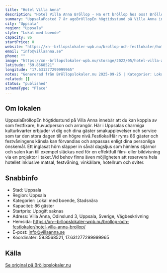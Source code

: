 ```yaml
---
title: "Hotel Villa Anna"
description: "Hotel Villa Anna Bröllop - Ha ert bröllop hos oss! Bröllopslokal Uppsala. Skicka gärna en förfrågan så hjälper vi Er!"
summary: "UppsalaPosted 7 år agoBröllopEn högtidsstund på Villa Anna innebär att du kan koppla av som festfixare, huvudperson och arrangör. Här i Uppsalas charmiga kulturkvarter erbjuder vi dig och dina gäster…"
city: "Uppsala"
region: "Uppsala"
style: "Lokal med boende"
capacity: 86
startPrice: 0
website: "https://xn--brllopslokaler-wpb.nu/brollop-och-festlokaler/hotel-villa-anna-brollop/"
email: "info@villaanna.se"
phone: ""
image: "https://xn--brllopslokaler-wpb.nu/storage/2022/05/hotel-villa-anna-festvaning-festlokal-visningsbild.webp"
latitude: "59.8568521"
longitude: "17.631277299999965"
notes: "Genererad från Bröllopslokaler.nu 2025-09-25 | Kategorier: Lokal med boende, Stadsnära"
related: []
status: "published"
schemaType: "Place"
---
```


## Om lokalen

UppsalaBröllopEn högtidsstund på Villa Anna innebär att du kan koppla av som festfixare, huvudperson och arrangör. Här i Uppsalas charmiga kulturkvarter erbjuder vi dig och dina gäster smakupplevelser och service som tar den stora dagen till en högre nivå.FestlokalHär ryms 86 gäster och festvåningens känsla kan förvandlas och anpassas enligt dina personliga önskemål. Ett inglasat hörn släpper in såväl dagsljus som himlens stjärnor och salen kan till exempel släckas ned för en effektfull film- eller bildvisning via en projektor i taket.Vid behov finns även möjligheten att reservera hela hotellet inklusive matsal, festvåning, vinkällare, hotellrum och sviter.

## Snabbinfo

- Stad: Uppsala
- Region: Uppsala
- Kategorier: Lokal med boende, Stadsnära
- Kapacitet: 86 gäster
- Startpris: Uppgift saknas
- Adress: Villa Anna, Odinslund 3, Uppsala, Sverige, Vägbeskrivning
- Hemsida: https://xn--brllopslokaler-wpb.nu/brollop-och-festlokaler/hotel-villa-anna-brollop/
- E-post: info@villaanna.se
- Koordinater: 59.8568521, 17.631277299999965

## Källa

[Se original på Bröllopslokaler.nu](https://xn--brllopslokaler-wpb.nu/brollop-och-festlokaler/hotel-villa-anna-brollop/)
